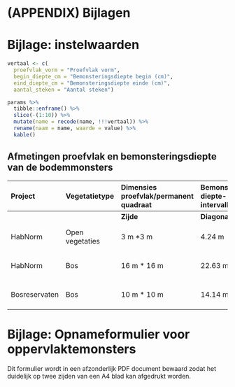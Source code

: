 # (APPENDIX) Bijlagen {-} 

# Bijlage: instelwaarden {#bijlage-params}

```r
vertaal <- c(
  proefvlak_vorm = "Proefvlak vorm",
  begin_diepte_cm = "Bemonsteringsdiepte begin (cm)",
  eind_diepte_cm = "Bemonsteringsdiepte einde (cm)",
  aantal_steken = "Aantal steken")

params %>%
  tibble::enframe() %>%
  slice(-(1:10)) %>%
  mutate(name = recode(name, !!!vertaal)) %>%
  rename(naam = name, waarde = value) %>%
  kable()
```


## Afmetingen proefvlak en bemonsteringsdiepte van de bodemmonsters

  **Project**     **Vegetatietype**   **Dimensies proefvlak/permanent quadraat**   **Bemonsterde diepte-intervallen**   
  --------------- ------------------- -------------------------------------------- ------------------------------------ ---------
                                      **Zijde**                                    **Diagonaal**                        
  HabNorm         Open vegetaties     3 m \*3 m                                    4.24 m                               0-10 cm
  HabNorm         Bos                 16 m \* 16 m                                 22.63 m                              0-10 cm
  Bosreservaten   Bos                 10 m \* 10 m                                 14.14 m                              0-10 cm

# Bijlage: Opnameformulier voor oppervlaktemonsters

Dit formulier wordt in een afzonderlijk PDF document bewaard zodat het duidelijk
op twee zijden van een A4 blad kan afgedrukt worden.

